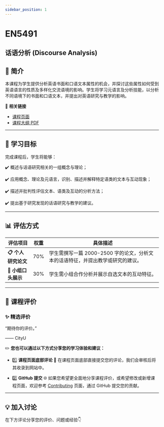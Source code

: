 ```yaml
---
sidebar_position: 1
---
```


# EN5491
## 话语分析 (Discourse Analysis)

## **📘 简介**
本课程为学生提供分析英语书面和口语文本属性的机会，并探讨这些属性如何受到英语语言的性质及多样化交流语境的影响。学生将学习元语言及分析技能，以分析不同语境下的书面和口语文本，并提出对英语研究与教学的影响。

🔗 **相关链接**
- [课程页面](https://www.cityu.edu.hk/catalogue/pg/202526/course/EN5491.htm)
- [课程大纲 PDF](https://www.cityu.edu.hk/catalogue/pg/202526/course/EN5491.pdf)

---

## **🎯 学习目标**

完成课程后，学生将能够：

✔️ 概述与话语研究相关的一组概念与理论；

✔️ 应用概念、理论及元语言，识别、描述并解释特定语类的文本与互动现象；

✔️ 描述并批判性评估文本、语类及互动的分析方法；

✔️ 提出基于研究发现的话语研究与教学的建议。

---

## **📊 评估方式**

| **评估项目**          | **权重** | **具体描述**                                                                                       |
|----------------------|---------|---------------------------------------------------------------------------------------------------|
| **📋 个人研究论文**   | 70%     | 学生需撰写一篇 2000-2500 字的论文，分析文本的话语特征，并提出教学或研究的建议。                   |
| **📂 小组口头展示**   | 30%     | 学生需小组合作分析并展示自选文本的互动特征。                                                    |

---

## **💬 课程评价**

### ✨ **精选评价**
<div className={commentStyles.commentBox}>
    <p className={commentStyles.commentText}>
        “期待你的评价。”
    </p>
    <p className={commentStyles.commentAuthor}>—— CityU</p>
</div>

✏️ **您也可以通过以下方式分享您的学习体验和建议：**

- 1️⃣ **课程页面底部评论**
💬 在课程页面底部直接提交您的评论，我们会审核后将其收录到网站中。

- 2️⃣ **GitHub 提交**
🌐 如果您希望更全面地分享课程评价，或希望修改或新增课程页面，欢迎参考 [Contributing](/contributing) 页面，通过 GitHub 提交您的贡献。

---

## **💡 加入讨论**

在下方评论分享您的评价、问题或经验👇
<Utterances />
